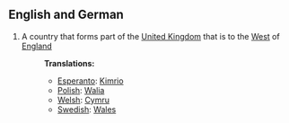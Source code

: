 ==English and German==
#A country that forms part of the [[United Kingdom]] that is to the [[West]] of [[England]]
#:'''Translations:'''
#:*[[Esperanto]]: [[Kimrio]]
#:*[[Polish]]: [[Walia]]
#:*[[Welsh]]: [[Cymru]]
#:*[[Swedish]]: [[Wales]]